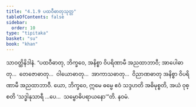 ```yaml
---
title: "4.1.9 ပထဝီဓာတုသုတ္တ"
tableOfContents: false
sidebar:
  order: 10
type: "tipitaka"
basket: "su"
book: "khan"
---
```



<DynamicBreadcrumb />

<Division number="310" book="khan">

<Paragraph number="1059" book="khan">
သာဝတ္ထိနိဒါနံ. “ပထဝီဓာတု, ဘိက္ခဝေ, အနိစ္စာ ဝိပရိဏာမီ အညထာဘာဝီ; အာပေါဓာတု…  တေဇောဓာတု…  ဝါယောဓာတု…  အာကာသဓာတု…  ဝိညာဏဓာတု အနိစ္စာ ဝိပရိဏာမီ အညထာဘာဝီ. ယော, ဘိက္ခဝေ, ဣမေ ဓမ္မေ ဧဝံ သဒ္ဒဟတိ အဓိမုစ္စတိ, အယံ ဝုစ္စတိ ‘သဒ္ဓါနုသာရီ …ပေ…  သမ္ဗောဓိပရာယနော’”တိ.

</Paragraph>
</Division>

<Paragraph number="1060" type="center" book="khan">
နဝမံ.
</Paragraph>